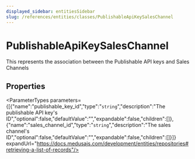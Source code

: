 ```yaml
---
displayed_sidebar: entitiesSidebar
slug: /references/entities/classes/PublishableApiKeySalesChannel
---
```



# PublishableApiKeySalesChannel

This represents the association between the Publishable API keys and Sales Channels

## Properties

<ParameterTypes parameters={[{"name":"publishable_key_id","type":"`string`","description":"The publishable API key's ID","optional":false,"defaultValue":"","expandable":false,"children":[]},{"name":"sales_channel_id","type":"`string`","description":"The sales channel's ID","optional":false,"defaultValue":"","expandable":false,"children":[]}]} expandUrl="https://docs.medusajs.com/development/entities/repositories#retrieving-a-list-of-records"/>
